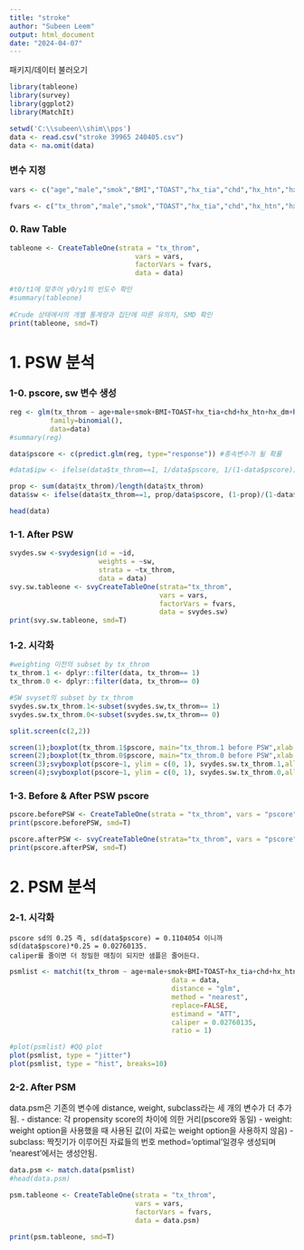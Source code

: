 ---
title: "stroke"
author: "Subeen Leem"
output: html_document
date: "2024-04-07"
---

패키지/데이터 불러오기
```{r message=FALSE}
library(tableone)
library(survey)
library(ggplot2)
library(MatchIt)

setwd('C:\\subeen\\shim\\pps')
data <- read.csv("stroke 39965 240405.csv")
data <- na.omit(data)
```

### 변수 지정
```{r}
vars <- c("age","male","smok","BMI","TOAST","hx_tia","chd","hx_htn","hx_dm","hx_hl","hx_af","atx_plt","atx_coa","Rehab","dtx_plt","dtx_coa","dtx_statin","Stroke_edu","Recur_1yr","Recur_1yr.yesno")

fvars <- c("tx_throm","male","smok","TOAST","hx_tia","chd","hx_htn","hx_dm","hx_hl","hx_af","atx_plt","atx_coa","Rehab","dtx_plt","dtx_coa","dtx_statin","Stroke_edu", "Recur_1yr.yesno")
```

### 0. Raw Table
```{r}
tableone <- CreateTableOne(strata = "tx_throm", 
                               vars = vars,
                               factorVars = fvars,
                               data = data)

#t0/t1에 맞추어 y0/y1의 빈도수 확인
#summary(tableone)
  
#Crude 상태에서의 개별 통계량과 집단에 따른 유의차, SMD 확인
print(tableone, smd=T)
```

# 1. PSW 분석
### 1-0. pscore, sw 변수 생성
```{r}
reg <- glm(tx_throm ~ age+male+smok+BMI+TOAST+hx_tia+chd+hx_htn+hx_dm+hx_hl+hx_af+atx_plt+atx_coa+Rehab+dtx_plt+dtx_coa+dtx_statin+Stroke_edu, 
          family=binomial(), 
          data=data) 
#summary(reg)

data$pscore <- c(predict.glm(reg, type="response")) #종속변수가 될 확률

#data$ipw <- ifelse(data$tx_throm==1, 1/data$pscore, 1/(1-data$pscore))

prop <- sum(data$tx_throm)/length(data$tx_throm)
data$sw <- ifelse(data$tx_throm==1, prop/data$pscore, (1-prop)/(1-data$pscore))

head(data)
```

### 1-1. After PSW
```{r}
svydes.sw <-svydesign(id = ~id, 
                      weights = ~sw, 
                      strata = ~tx_throm,
                      data = data)
svy.sw.tableone <- svyCreateTableOne(strata="tx_throm",
                                     vars = vars,
                                     factorVars = fvars, 
                                     data = svydes.sw)
print(svy.sw.tableone, smd=T)
```

### 1-2. 시각화
```{r, fig.height=10}
#weighting 이전의 subset by tx_throm
tx_throm.1 <- dplyr::filter(data, tx_throm== 1)
tx_throm.0 <- dplyr::filter(data, tx_throm== 0)

#SW svyset의 subset by tx_throm
svydes.sw.tx_throm.1<-subset(svydes.sw,tx_throm== 1)
svydes.sw.tx_throm.0<-subset(svydes.sw,tx_throm== 0)

split.screen(c(2,2))

screen(1);boxplot(tx_throm.1$pscore, main="tx_throm.1 before PSW",xlab = "propensity score")
screen(2);boxplot(tx_throm.0$pscore, main="tx_throm.0 before PSW",xlab = "propensity score")
screen(3);svyboxplot(pscore~1, ylim = c(0, 1), svydes.sw.tx_throm.1,all.outliers=TRUE,main="tx_throm.1 after PSW",xlab = "propensity score")
screen(4);svyboxplot(pscore~1, ylim = c(0, 1), svydes.sw.tx_throm.0,all.outliers=TRUE,main="tx_throm.0 after PSW",xlab = "propensity score")
```

### 1-3. Before & After PSW pscore
```{r}
pscore.beforePSW <- CreateTableOne(strata = "tx_throm", vars = "pscore", data = data, test = T)
print(pscore.beforePSW, smd=T)

pscore.afterPSW <- svyCreateTableOne(strata="tx_throm", vars = "pscore", data = svydes.sw)
print(pscore.afterPSW, smd=T)
```

# 2. PSM 분석
### 2-1. 시각화
```
pscore sd의 0.25 즉, sd(data$pscore) = 0.1104054 이니까 sd(data$pscore)*0.25 = 0.02760135. 
caliper를 줄이면 더 정밀한 매칭이 되지만 샘플은 줄어든다. 
```
```{r warning = FALSE, message = FALSE}
psmlist <- matchit(tx_throm ~ age+male+smok+BMI+TOAST+hx_tia+chd+hx_htn+hx_dm+hx_hl+hx_af+atx_plt+atx_coa+Rehab+dtx_plt+dtx_coa+dtx_statin+Stroke_edu,
                                        data = data,
                                        distance = "glm",
                                        method = "nearest",
                                        replace=FALSE,
                                        estimand = "ATT",
                                        caliper = 0.02760135,
                                        ratio = 1)

#plot(psmlist) #QQ plot
plot(psmlist, type = "jitter")
plot(psmlist, type = "hist", breaks=10)
```

### 2-2. After PSM
data.psm은 기존의 변수에 distance, weight, subclass라는 세 개의 변수가 더 추가됨.
- distance: 각 propensity score의 차이에 의한 거리(pscore와 동일)
- weight: weight option을 사용했을 때 사용된 값(이 자료는 weight option을 사용하지 않음)
- subclass: 짝짓기가 이루어진 자료들의 번호
method='optimal'일경우 생성되며 'nearest'에서는 생성안됨.
```{r}
data.psm <- match.data(psmlist)
#head(data.psm)

psm.tableone <- CreateTableOne(strata = "tx_throm", 
                               vars = vars,
                               factorVars = fvars,
                               data = data.psm)

print(psm.tableone, smd=T)
```
